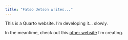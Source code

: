 ```yaml
---
title: "Fatso Jetson writes..."
---
```


This is a Quarto website. I'm developing it... slowly.

In the meantime, check out this [other website](https://realworlddatascience.net/) I'm creating.
